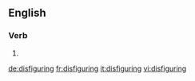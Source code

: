==English==

===Verb===
{{head|en}}

# {{present participle of|disfigure}}

[[de:disfiguring]]
[[fr:disfiguring]]
[[it:disfiguring]]
[[vi:disfiguring]]